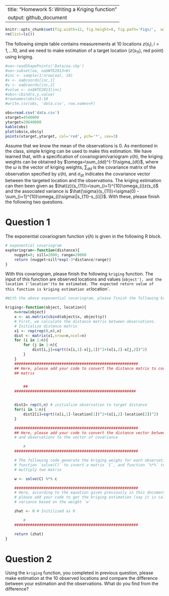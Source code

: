 --
title: "Homework 5: Writing a Kriging function"
output: github_document
---
```r
knitr::opts_chunk$set(fig.width=12, fig.height=8, fig.path='Figs/',  warning=FALSE, message=FALSE)
rm(list=ls())
```

The following simple table contains measurements at $10$ locations $z(s_i),
i = 1,\dots 10$, and we need to make estimation of a target location
($z(s_11)$, red point) using kriging.

```r

#oa<-readShapePoints('Data/oa.shp')
#oa<-subset(oa, oa$WTE2013>0)
#inc <- sample(1:nrow(oa), 10)
#x <- oa@coords[inc,1]
#y <- oa@coords[inc,2]
#value <- oa$WTE2013[inc]
#obs<-cbind(x,y,value)
#rownames(obs)=1:10
#write.csv(obs, 'data.csv', row.names=F)

obs=read.csv('data.csv')
xtarget=4540000
ytarget=20640000
kable(obs)
plot(obs$x,obs$y)
points(xtarget,ytarget, col='red', pch='*', cex=3)
```

Assume that we know the mean of the observations is $0$. As mentioned in
the class, simple kriging can be used to make this estimation. We have
learned that, with a specification of covariogram/variogram $\gamma(h)$,
the kriging weights can be obtained by $\omega=\sum_{dd}^{-1}\sigma_{dt}$,
where the $\omega$ is the vector of kriging weights, $\sum_{dd}$ is the
covariance matrix of the observation specified by $\gamma(h)$, and
$\sigma_{dt}$ indicates the covariance vector between the targeted location
and the observations. The kriging estimation can then been given as
$\hat{z}(s_{11})=\sum_{i=1}^{10}\omega_{i}z(s_i)$ and the associated
variance is $\hat{\sigma}(s_{11})=\sigma(0) -
\sum_{i=1}^{10}\omega_{i}\sigma(|s_{11}-s_{i}|)$. With these, please finish
the following two questions. 

# Question 1

The exponential covariogram function $\gamma(h)$ is given in the following
R block.

```r

# exponential covariogram
expVariogram<-function(distance){
    nugget=0; sill=2000; range=20000
    return (nugget+sill*exp(-3*distance/range))
}
```

With this covariogram, please finish the following `kriging` function. The
input of this function are observed locations and values (`object'), and
the location ('location')to be estimated. The expected return value of this
function is kriging estimation at `location`.

```r

#With the above exponential covariogram, please finish the following kriging function

kriging<-function(object, location){
	n=nrow(object)
	x <- as.matrix(cbind(object$x, object$y))
	# First, we calculate the distance matrix between observations. 
	# Initialize distance matrix
	x1 <- rep(rep(0,n),n)         
	dist <- matrix(x1,nrow=n,ncol=n) 
	for (i in 1:n){ 
		for (j in 1:n){ 
			dist[i,j]=sqrt((x[i,1]-x[j,1])^2+(x[i,2]-x[j,2])^2) 
		} 
	}
	#######################################################
	## Here, please add your code to convert the distance matrix to covariance
	## matrix


        ## 
	######################################################


	dist2= rep(0,n) # initialize observation to target distance 
	for(i in 1:n){
		dist2[i]=sqrt((x[i,1]-location[1])^2+(x[i,2]-location[2])^2)
	}

	#######################################################
	## Here, please add your code to convert the distance vector between target
	# and observations to the vector of covariance 

        #
	#######################################################

	# The following code generate the kriging weighs for each observations. 
	# function `solve(C)` to invert a matrix `C`, and function `%*%` to
	# multiply two matrix

	w <- solve(C) %*% c

	#######################################################
	# Here, according to the equation given previously in this document,
	# please add your code to get the kriging estimation (say it is called zhat) and the associated
	# variance based on the weight `w`

	zhat <- 0 # Initilized as 0

        #
	#######################################################

	return (zhat)
}
```

# Question 2

Using the `kriging` function, you completed in previous question, please
make estimation at the $10$ observed locations and compare the difference
between your estimation and the observations. What do you find from the
difference?



